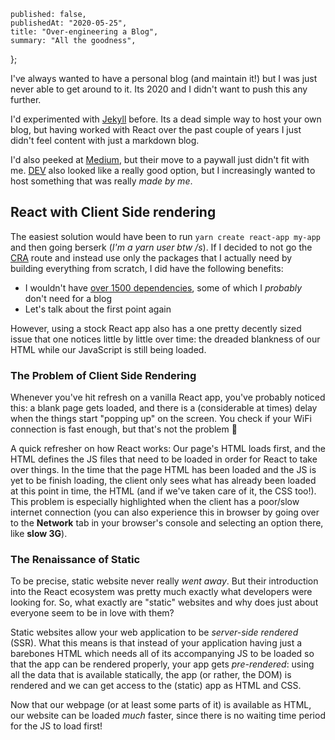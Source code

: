 	published: false,
	publishedAt: "2020-05-25",
	title: "Over-engineering a Blog",
	summary: "All the goodness",
};

I've always wanted to have a personal blog (and maintain it!) but I was just never able to get around to it. Its 2020 and I didn't want to push this any further.

I'd experimented with [Jekyll](https://jekyllrb.com/) before. Its a dead simple way to host your own blog, but having worked with React over the past couple of years I just didn't feel content with just a markdown blog.

I'd also peeked at [Medium](https://medium.com), but their move to a paywall just didn't fit with me. [DEV](https://dev.to) also looked like a really good option, but I increasingly wanted to host something that was really _made by me_.

## React with Client Side rendering

The easiest solution would have been to run `yarn create react-app my-app` and then going berserk (_I'm a yarn user btw /s_). If I decided to not go the [CRA](https://create-react-app.dev/) route and instead use only the packages that I actually need by building everything from scratch, I did have the following benefits:

-   I wouldn't have [over 1500 dependencies](https://news.ycombinator.com/item?id=19195148), some of which I _probably_ don't need for a blog
-   Let's talk about the first point again

However, using a stock React app also has a one pretty decently sized issue that one notices little by little over time: the dreaded blankness of our HTML while our JavaScript is still being loaded.

### The Problem of Client Side Rendering

Whenever you've hit refresh on a vanilla React app, you've probably noticed this: a blank page gets loaded, and there is a (considerable at times) delay when the things start "popping up" on the screen. You check if your WiFi connection is fast enough, but that's not the problem 🙁

A quick refresher on how React works: Our page's HTML loads first, and the HTML defines the JS files that need to be loaded in order for React to take over things. In the time that the page HTML has been loaded and the JS is yet to be finish loading, the client only sees what has already been loaded at this point in time, the HTML (and if we've taken care of it, the CSS too!). This problem is especially highlighted when the client has a poor/slow internet connection (you can also experience this in browser by going over to the **Network** tab in your browser's console and selecting an option there, like **slow 3G**).

### The Renaissance of Static

To be precise, static website never really _went away_. But their introduction into the React ecosystem was pretty much exactly what developers were looking for. So, what exactly are "static" websites and why does just about everyone seem to be in love with them?

Static websites allow your web application to be _server-side rendered_ (SSR). What this means is that instead of your application having just a barebones HTML which needs all of its accompanying JS to be loaded so that the app can be rendered properly, your app gets _pre-rendered_: using all the data that is available statically, the app (or rather, the DOM) is rendered and we can get access to the (static) app as HTML and CSS.

Now that our webpage (or at least some parts of it) is available as HTML, our website can be loaded _much_ faster, since there is no waiting time period for the JS to load first!
